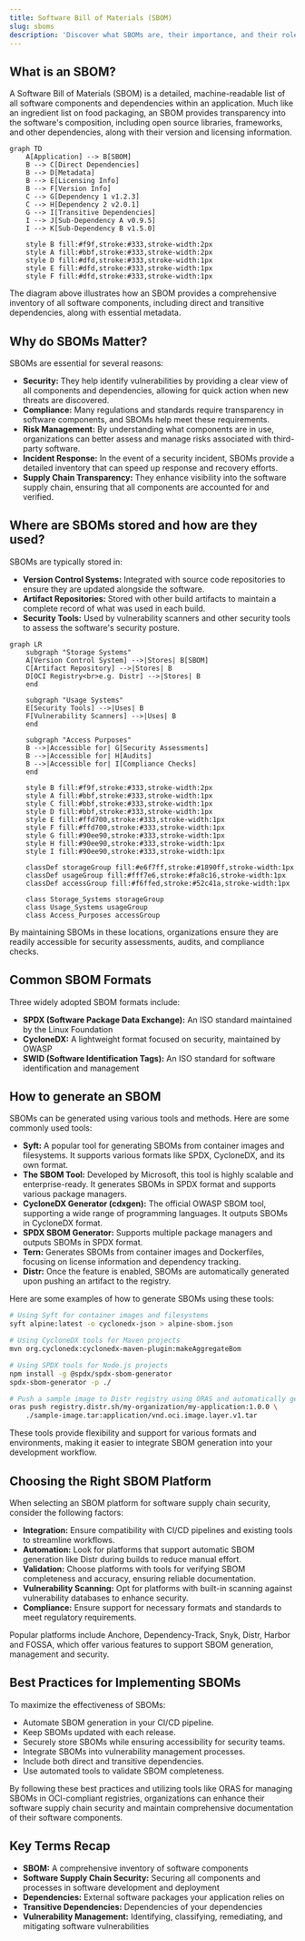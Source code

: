 ```yaml
---
title: Software Bill of Materials (SBOM)
slug: sboms
description: 'Discover what SBOMs are, their importance, and their role in software security supply chains.'
---
```


## What is an SBOM?

A Software Bill of Materials (SBOM) is a detailed, machine-readable list of all software components and dependencies within an application. Much like an ingredient list on food packaging, an SBOM provides transparency into the software's composition, including open source libraries, frameworks, and other dependencies, along with their version and licensing information.

```mermaid
graph TD
    A[Application] --> B[SBOM]
    B --> C[Direct Dependencies]
    B --> D[Metadata]
    B --> E[Licensing Info]
    B --> F[Version Info]
    C --> G[Dependency 1 v1.2.3]
    C --> H[Dependency 2 v2.0.1]
    G --> I[Transitive Dependencies]
    I --> J[Sub-Dependency A v0.9.5]
    I --> K[Sub-Dependency B v1.5.0]
    
    style B fill:#f9f,stroke:#333,stroke-width:2px
    style A fill:#bbf,stroke:#333,stroke-width:2px
    style D fill:#dfd,stroke:#333,stroke-width:1px
    style E fill:#dfd,stroke:#333,stroke-width:1px
    style F fill:#dfd,stroke:#333,stroke-width:1px
```

The diagram above illustrates how an SBOM provides a comprehensive inventory of all software components, including direct and transitive dependencies, along with essential metadata.

## Why do SBOMs Matter?

SBOMs are essential for several reasons:

- **Security:** They help identify vulnerabilities by providing a clear view of all components and dependencies, allowing for quick action when new threats are discovered.
- **Compliance:** Many regulations and standards require transparency in software components, and SBOMs help meet these requirements.
- **Risk Management:** By understanding what components are in use, organizations can better assess and manage risks associated with third-party software.
- **Incident Response:** In the event of a security incident, SBOMs provide a detailed inventory that can speed up response and recovery efforts.
- **Supply Chain Transparency:** They enhance visibility into the software supply chain, ensuring that all components are accounted for and verified.

## Where are SBOMs stored and how are they used?

SBOMs are typically stored in:

- **Version Control Systems:** Integrated with source code repositories to ensure they are updated alongside the software.
- **Artifact Repositories:** Stored with other build artifacts to maintain a complete record of what was used in each build.
- **Security Tools:** Used by vulnerability scanners and other security tools to assess the software's security posture.

```mermaid
graph LR
    subgraph "Storage Systems"
    A[Version Control System] -->|Stores| B[SBOM]
    C[Artifact Repository] -->|Stores| B
    D[OCI Registry<br>e.g. Distr] -->|Stores| B
    end
    
    subgraph "Usage Systems"
    E[Security Tools] -->|Uses| B
    F[Vulnerability Scanners] -->|Uses| B
    end
    
    subgraph "Access Purposes"
    B -->|Accessible for| G[Security Assessments]
    B -->|Accessible for| H[Audits]
    B -->|Accessible for| I[Compliance Checks]
    end

    style B fill:#f9f,stroke:#333,stroke-width:2px
    style A fill:#bbf,stroke:#333,stroke-width:1px
    style C fill:#bbf,stroke:#333,stroke-width:1px
    style D fill:#bbf,stroke:#333,stroke-width:1px
    style E fill:#ffd700,stroke:#333,stroke-width:1px
    style F fill:#ffd700,stroke:#333,stroke-width:1px
    style G fill:#90ee90,stroke:#333,stroke-width:1px
    style H fill:#90ee90,stroke:#333,stroke-width:1px
    style I fill:#90ee90,stroke:#333,stroke-width:1px
    
    classDef storageGroup fill:#e6f7ff,stroke:#1890ff,stroke-width:1px
    classDef usageGroup fill:#fff7e6,stroke:#fa8c16,stroke-width:1px
    classDef accessGroup fill:#f6ffed,stroke:#52c41a,stroke-width:1px
    
    class Storage_Systems storageGroup
    class Usage_Systems usageGroup
    class Access_Purposes accessGroup
```

By maintaining SBOMs in these locations, organizations ensure they are readily accessible for security assessments, audits, and compliance checks.

## Common SBOM Formats

Three widely adopted SBOM formats include:

- **SPDX (Software Package Data Exchange):** An ISO standard maintained by the Linux Foundation
- **CycloneDX:** A lightweight format focused on security, maintained by OWASP
- **SWID (Software Identification Tags):** An ISO standard for software identification and management

## How to generate an SBOM

SBOMs can be generated using various tools and methods. Here are some commonly used tools:

- **Syft:** A popular tool for generating SBOMs from container images and filesystems. It supports various formats like SPDX, CycloneDX, and its own format.
- **The SBOM Tool:** Developed by Microsoft, this tool is highly scalable and enterprise-ready. It generates SBOMs in SPDX format and supports various package managers.
- **CycloneDX Generator (cdxgen):** The official OWASP SBOM tool, supporting a wide range of programming languages. It outputs SBOMs in CycloneDX format.
- **SPDX SBOM Generator:** Supports multiple package managers and outputs SBOMs in SPDX format.
- **Tern:** Generates SBOMs from container images and Dockerfiles, focusing on license information and dependency tracking.
- **Distr:** Once the feature is enabled, SBOMs are automatically generated upon pushing an artifact to the registry.

Here are some examples of how to generate SBOMs using these tools:

```bash
# Using Syft for container images and filesystems
syft alpine:latest -o cyclonedx-json > alpine-sbom.json

# Using CycloneDX tools for Maven projects
mvn org.cyclonedx:cyclonedx-maven-plugin:makeAggregateBom

# Using SPDX tools for Node.js projects
npm install -g @spdx/spdx-sbom-generator
spdx-sbom-generator -p ./

# Push a sample image to Distr registry using ORAS and automatically generate an SBOM
oras push registry.distr.sh/my-organization/my-application:1.0.0 \
    ./sample-image.tar:application/vnd.oci.image.layer.v1.tar
```

These tools provide flexibility and support for various formats and environments, making it easier to integrate SBOM generation into your development workflow.

## Choosing the Right SBOM Platform

When selecting an SBOM platform for software supply chain security, consider the following factors:

- **Integration:** Ensure compatibility with CI/CD pipelines and existing tools to streamline workflows.
- **Automation:** Look for platforms that support automatic SBOM generation like Distr during builds to reduce manual effort.
- **Validation:** Choose platforms with tools for verifying SBOM completeness and accuracy, ensuring reliable documentation.
- **Vulnerability Scanning:** Opt for platforms with built-in scanning against vulnerability databases to enhance security.
- **Compliance:** Ensure support for necessary formats and standards to meet regulatory requirements.

Popular platforms include Anchore, Dependency-Track, Snyk, Distr, Harbor and FOSSA, which offer various features to support SBOM generation, management and security.

## Best Practices for Implementing SBOMs

To maximize the effectiveness of SBOMs:

- Automate SBOM generation in your CI/CD pipeline.
- Keep SBOMs updated with each release.
- Securely store SBOMs while ensuring accessibility for security teams.
- Integrate SBOMs into vulnerability management processes.
- Include both direct and transitive dependencies.
- Use automated tools to validate SBOM completeness.

By following these best practices and utilizing tools like ORAS for managing SBOMs in OCI-compliant registries, organizations can enhance their software supply chain security and maintain comprehensive documentation of their software components.


## Key Terms Recap

- **SBOM:** A comprehensive inventory of software components
- **Software Supply Chain Security:** Securing all components and processes in software development and deployment
- **Dependencies:** External software packages your application relies on
- **Transitive Dependencies:** Dependencies of your dependencies
- **Vulnerability Management:** Identifying, classifying, remediating, and mitigating software vulnerabilities